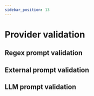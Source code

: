 ```yaml
---
sidebar_position: 13
---
```



# Provider validation

## Regex prompt validation

## External prompt validation

## LLM prompt validation
